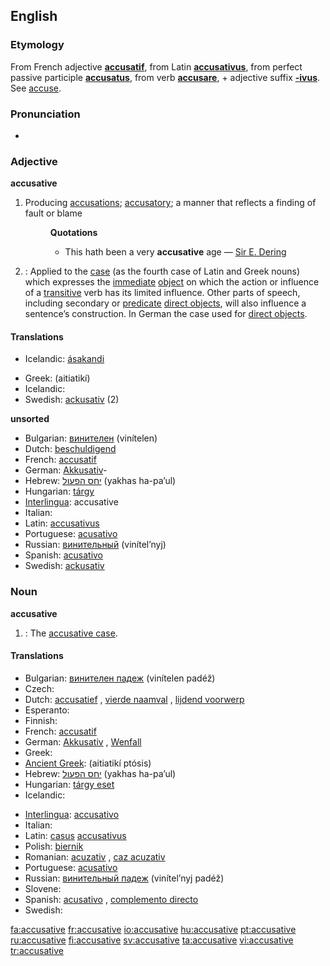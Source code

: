 ==English==

===Etymology===
From French adjective '''[[accusatif]]''', from Latin '''[[accusativus]]''', from perfect passive participle '''[[accusatus]]''', from verb '''[[accusare]]''', + adjective suffix '''[[-ivus]]'''. See [[accuse]].

===Pronunciation===
* {{audio|en-us-accusative.ogg|Audio (US)}}

===Adjective===
'''accusative'''

# Producing [[accusation]]s; [[accusatory]]; a manner that reflects a finding of fault or blame
#: '''Quotations'''
#:* This hath been a very '''accusative''' age &mdash; [[w:Sir E. Dering|Sir E. Dering]]
# {{Grammar}}<!-- this is a template...if you wish to change the format, please edit the template itself -->: Applied to the [[case]] (as the fourth case of Latin and Greek nouns) which expresses the [[immediate]] [[direct object|object]] on which the action or influence of a [[transitive]] verb has its limited influence. Other parts of speech, including secondary or [[predicate]] [[direct object]]s, will also influence a sentence’s construction. In German the case used for [[direct object]]s.

====Translations====
{{trans-top|producing accusations; accusatory}}
* Icelandic: [[ásaka|ásakandi]] {{m|f|n}}
{{trans-mid}}
{{trans-bottom}}

{{trans-top|accusative case}}
* Greek: {{t|el|αιτιατική|f|sc=Grek}} (aitiatikí)
* Icelandic: {{t+|is|þolfall|alt=þolfalls-}}
* Swedish: [[ackusativ]] (2)
{{trans-mid}}
{{trans-bottom}}

'''unsorted'''
* Bulgarian: [[винителен]] (vinítelen)
* Dutch: [[beschuldigend]]
* French: [[accusatif]] {{m}}
* German: [[Akkusativ]]-
* Hebrew: [[יחס הפעול]] (yakhas ha-pa’ul) {{m}}
* Hungarian: [[tárgy]]
* [[Interlingua]]: accusative
* Italian: {{t+|it|accusativo|m}}
* Latin: [[accusativus]] {{m}}
* Portuguese: [[acusativo]] {{m}}
* Russian: [[винительный]] (vinítel’nyj) {{m}}
* Spanish: [[acusativo]] {{m}}
* Swedish: [[ackusativ]]{{m}}

===Noun===
'''accusative'''

# {{Grammar}}: The [[accusative case]].

====Translations====
{{trans-top|accusative case}}
* Bulgarian: [[винителен падеж]] (vinítelen padéž) {{m}}
* Czech: {{t-|cs|čtvrtý pád|m}}
* Dutch: [[accusatief]] {{m}}, [[vierde naamval]] {{m}}, [[lijdend voorwerp]] {{n}}
* Esperanto: {{t-|eo|akuzativo|xs=Esperanto}}
* Finnish: {{t+|fi|akkusatiivi}}
* French: [[accusatif]] {{m}}
* German: [[Akkusativ]] {{m}}, [[Wenfall]] {{m}}
* Greek: {{t|el|αιτιατική|f|sc=Grek}}
* [[Ancient Greek]]: {{IPAchar|[[αἰτιατική πτῶσις]]}} (aitiatikí ptósis) {{f}}
* Hebrew: [[יחס הפעול]] (yakhas ha-pa’ul) {{m}}
* Hungarian: [[tárgy eset]]
* Icelandic: {{t+|is|þolfall|n}}
{{trans-mid}}
* [[Interlingua]]: [[accusativo]]
* Italian: {{t+|it|accusativo|m}}
* Latin: [[casus]] [[accusativus]] {{m}}
* Polish: [[biernik]] {{m}}
* Romanian: [[acuzativ]] {{n}}, [[caz acuzativ]] {{n}}
* Portuguese: [[acusativo]] {{m}}
* Russian: [[винительный падеж]] (vinítel’nyj padéž) {{m}}
* Slovene: {{t+|sl|tožilnik|m}}
* Spanish: [[acusativo]] {{m}}, [[complemento directo]] {{m}}
* Swedish: {{t+|sv|ackusativ|n}}
{{trans-bottom}}

[[fa:accusative]]
[[fr:accusative]]
[[io:accusative]]
[[hu:accusative]]
[[pt:accusative]]
[[ru:accusative]]
[[fi:accusative]]
[[sv:accusative]]
[[ta:accusative]]
[[vi:accusative]]
[[tr:accusative]]